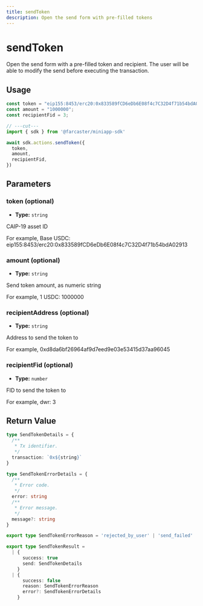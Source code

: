 ```yaml
---
title: sendToken
description: Open the send form with pre-filled tokens
---
```


# sendToken

Open the send form with a pre-filled token and recipient. The user will be able to modify
the send before executing the transaction.

## Usage

```ts twoslash
const token = "eip155:8453/erc20:0x833589fCD6eDb6E08f4c7C32D4f71b54bdA02913";
const amount = "1000000";
const recipientFid = 3;

// ---cut---
import { sdk } from '@farcaster/miniapp-sdk'

await sdk.actions.sendToken({ 
  token,
  amount,
  recipientFid,
})
```

## Parameters

### token (optional)

- **Type:** `string`

CAIP-19 asset ID

For example, Base USDC: eip155:8453/erc20:0x833589fCD6eDb6E08f4c7C32D4f71b54bdA02913


### amount (optional)

- **Type:** `string`

Send token amount, as numeric string

For example, 1 USDC: 1000000


### recipientAddress (optional)

- **Type:** `string`

Address to send the token to

For example, 0xd8da6bf26964af9d7eed9e03e53415d37aa96045


### recipientFid (optional)

- **Type:** `number`

FID to send the token to

For example, dwr: 3


## Return Value

```ts twoslash
type SendTokenDetails = {
  /**
   * Tx identifier.
   */
  transaction: `0x${string}`
}

type SendTokenErrorDetails = {
  /**
   * Error code.
   */
  error: string
  /**
   * Error message.
   */
  message?: string
}

export type SendTokenErrorReason = 'rejected_by_user' | 'send_failed'

export type SendTokenResult =
  | {
      success: true
      send: SendTokenDetails
    }
  | {
      success: false
      reason: SendTokenErrorReason
      error?: SendTokenErrorDetails
    }
```
